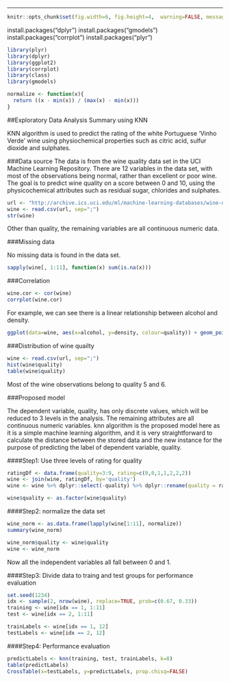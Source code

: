 
---

```r
knitr::opts_chunk$set(fig.width=6, fig.height=4,  warning=FALSE, message=FALSE, fig.path='figure/', echo=FALSE)
```
install.packages("dplyr")
install.packages("gmodels")
install.packages("corrplot")
install.packages("plyr")
```r
library(plyr)
library(dplyr)
library(ggplot2)
library(corrplot)
library(class)
library(gmodels)
```


```r
normalize <- function(x){
  return ((x - min(x)) / (max(x) - min(x)))
}
```

##Exploratory Data Analysis Summary using KNN

KNN algorithm is used to predict the rating of the white Portuguese 'Vinho Verde' wine using physiochemical properties such as citric acid, sulfur dioxide and sulphates.
 


###Data source 
The data is from the wine quality data set in the UCI Machine Learning Repository. There are 12 variables in the data set, with most of the observations being normal, rather than excellent or poor wine. The goal is to predict wine quality on a score between 0 and 10, using the physicochemical attributes such as residual sugar, chlorides and sulphates. 

```r
url <- "http://archive.ics.uci.edu/ml/machine-learning-databases/wine-quality/winequality-white.csv"
wine <- read.csv(url, sep=";")
str(wine)
```

Other than quality, the remaining variables are all continuous numeric data.

###Missing data

No missing data is found in the data set.

```r
sapply(wine[, 1:11], function(x) sum(is.na(x)))
```

###Correlation

```r
wine.cor <- cor(wine)
corrplot(wine.cor)
```

For example, we can see there is a linear relationship between alcohol and density.

```r
ggplot(data=wine, aes(x=alcohol, y=density, colour=quality)) + geom_point()
```

###Distribution of wine quailty

```r
wine <- read.csv(url, sep=";")
hist(wine$quality)
table(wine$quality)
```

Most of the wine observations belong to quality 5 and 6. 

###Proposed model

The dependent variable, quality, has only discrete values, which will be reduced to 3 levels in the analysis. The remaining attributes are all continuous numeric variables. knn algorithm is the proposed model here as it is a simple machine learning algorithm, and it is very straightforward to calculate the distance between the stored data and the new instance for the purpose of predicting the label of dependent variable, quality.

####Step1: Use three levels of rating for quality

```r

ratingDf <- data.frame(quality=3:9, rating=c(0,0,1,1,2,2,2))
wine <- join(wine, ratingDf, by='quality')
wine <- wine %>% dplyr::select(-quality) %>% dplyr::rename(quality = rating)

wine$quality <- as.factor(wine$quality)
```

####Step2: normalize the data set

```r
wine_norm <- as.data.frame(lapply(wine[1:11], normalize))
summary(wine_norm)

wine_norm$quality <- wine$quality
wine <- wine_norm
```

Now all the independent variables all fall between 0 and 1.

####Step3: Divide data to traing and test groups for performance evaluation

```r
set.seed(1234)
idx <- sample(2, nrow(wine), replace=TRUE, prob=c(0.67, 0.33))
training <- wine[idx == 1, 1:11]
test <- wine[idx == 2, 1:11]

trainLabels <- wine[idx == 1, 12]
testLabels <- wine[idx == 2, 12]
```

####Step4: Performance evaluation

```r
predictLabels <- knn(training, test, trainLabels, k=8)
table(predictLabels)
CrossTable(x=testLabels, y=predictLabels, prop.chisq=FALSE)
```


